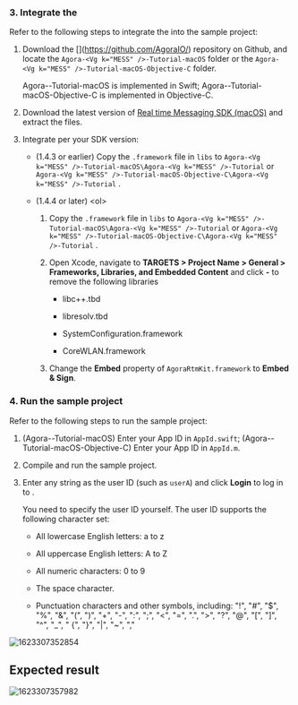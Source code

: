 <PlatformWrapper platform="macos">

### 3. Integrate the <Vg k="MESS_SDK" />

Refer to the following steps to integrate the <Vg k="MESS_SDK" /> into the sample project:

1.  Download the [<Vg k="SIG" />](https://github.com/AgoraIO/<Vg k="MESS" />) repository on Github, and locate the `Agora-<Vg k="MESS" />-Tutorial-macOS` folder or the `Agora-<Vg k="MESS" />-Tutorial-macOS-Objective-C` folder.

    Agora-<Vg k="MESS" />-Tutorial-macOS is implemented in Swift; Agora-<Vg k="MESS" />-Tutorial-macOS-Objective-C is implemented in Objective-C.

2.  Download the latest version of [Real time Messaging SDK (macOS)](../reference/downloads) and extract the files.

3.  Integrate per your SDK version:

    -   (1.4.3 or earlier) Copy the `.framework` file in `libs` to `Agora-<Vg k="MESS" />-Tutorial-macOS\Agora-<Vg k="MESS" />-Tutorial` or `Agora-<Vg k="MESS" />-Tutorial-macOS-Objective-C\Agora-<Vg k="MESS" />-Tutorial` .

    -   (1.4.4 or later)
        &lt;ol&gt;

        1.  Copy the `.framework` file in `libs` to `Agora-<Vg k="MESS" />-Tutorial-macOS\Agora-<Vg k="MESS" />-Tutorial` or `Agora-<Vg k="MESS" />-Tutorial-macOS-Objective-C\Agora-<Vg k="MESS" />-Tutorial` .

        2.  Open Xcode, navigate to **TARGETS &gt; Project Name &gt; General &gt; Frameworks, Libraries, and Embedded Content** and click **-** to remove the following libraries

            -   libc++.tbd

            -   libresolv.tbd

            -   SystemConfiguration.framework

            -   CoreWLAN.framework

        3.  Change the **Embed** property of `AgoraRtmKit.framework` to **Embed & Sign**.

### 4. Run the sample project

Refer to the following steps to run the sample project:

1.  (Agora-<Vg k="MESS" />-Tutorial-macOS) Enter your App ID in `AppId.swift`; (Agora-<Vg k="MESS" />-Tutorial-macOS-Objective-C) Enter your App ID in `AppId.m`.

2.  Compile and run the sample project.

3.  Enter any string as the user ID (such as `userA`) and click **Login** to log in to <Vg k="SIG" />.

    You need to specify the user ID yourself. The user ID supports the following character set:

    -   All lowercase English letters: a to z

    -   All uppercase English letters: A to Z

    -   All numeric characters: 0 to 9

    -   The space character.

    -   Punctuation characters and other symbols, including: "!", "#", "$", "%", "&", "(", ")", "+", "-", ":", ";", "&lt;", "=", ".", "&gt;", "?", "@", "[", "]", "^", "_", " {", "}", "\|", "\~", ","

![1623307352854](https://web-cdn.agora.io/docs-files/1623307352854)

## Expected result

![1623307357982](https://web-cdn.agora.io/docs-files/1623307357982)
</PlatformWrapper>
